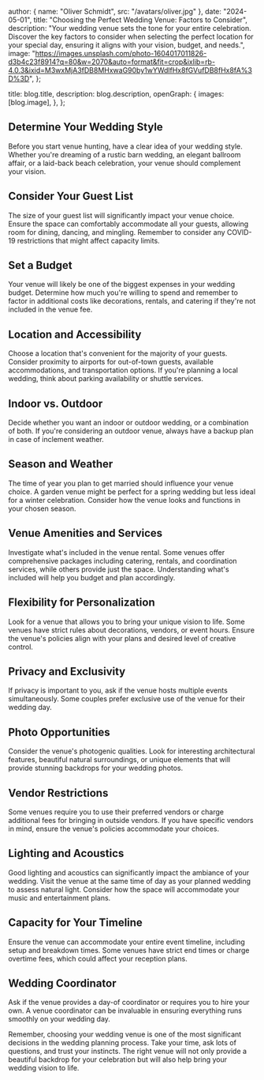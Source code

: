 
  author: { name: "Oliver Schmidt", src: "/avatars/oliver.jpg" },
  date: "2024-05-01",
  title: "Choosing the Perfect Wedding Venue: Factors to Consider",
  description:
    "Your wedding venue sets the tone for your entire celebration. Discover the key factors to consider when selecting the perfect location for your special day, ensuring it aligns with your vision, budget, and needs.",
  image:
    "https://images.unsplash.com/photo-1604017011826-d3b4c23f8914?q=80&w=2070&auto=format&fit=crop&ixlib=rb-4.0.3&ixid=M3wxMjA3fDB8MHxwaG90by1wYWdlfHx8fGVufDB8fHx8fA%3D%3D",
};

  title: blog.title,
  description: blog.description,
  openGraph: {
    images: [blog.image],
  },
};


## Determine Your Wedding Style

Before you start venue hunting, have a clear idea of your wedding style. Whether you're dreaming of a rustic barn wedding, an elegant ballroom affair, or a laid-back beach celebration, your venue should complement your vision.

## Consider Your Guest List

The size of your guest list will significantly impact your venue choice. Ensure the space can comfortably accommodate all your guests, allowing room for dining, dancing, and mingling. Remember to consider any COVID-19 restrictions that might affect capacity limits.

## Set a Budget

Your venue will likely be one of the biggest expenses in your wedding budget. Determine how much you're willing to spend and remember to factor in additional costs like decorations, rentals, and catering if they're not included in the venue fee.

## Location and Accessibility

Choose a location that's convenient for the majority of your guests. Consider proximity to airports for out-of-town guests, available accommodations, and transportation options. If you're planning a local wedding, think about parking availability or shuttle services.

## Indoor vs. Outdoor

Decide whether you want an indoor or outdoor wedding, or a combination of both. If you're considering an outdoor venue, always have a backup plan in case of inclement weather.

## Season and Weather

The time of year you plan to get married should influence your venue choice. A garden venue might be perfect for a spring wedding but less ideal for a winter celebration. Consider how the venue looks and functions in your chosen season.

## Venue Amenities and Services

Investigate what's included in the venue rental. Some venues offer comprehensive packages including catering, rentals, and coordination services, while others provide just the space. Understanding what's included will help you budget and plan accordingly.

## Flexibility for Personalization

Look for a venue that allows you to bring your unique vision to life. Some venues have strict rules about decorations, vendors, or event hours. Ensure the venue's policies align with your plans and desired level of creative control.

## Privacy and Exclusivity

If privacy is important to you, ask if the venue hosts multiple events simultaneously. Some couples prefer exclusive use of the venue for their wedding day.

## Photo Opportunities

Consider the venue's photogenic qualities. Look for interesting architectural features, beautiful natural surroundings, or unique elements that will provide stunning backdrops for your wedding photos.

## Vendor Restrictions

Some venues require you to use their preferred vendors or charge additional fees for bringing in outside vendors. If you have specific vendors in mind, ensure the venue's policies accommodate your choices.

## Lighting and Acoustics

Good lighting and acoustics can significantly impact the ambiance of your wedding. Visit the venue at the same time of day as your planned wedding to assess natural light. Consider how the space will accommodate your music and entertainment plans.

## Capacity for Your Timeline

Ensure the venue can accommodate your entire event timeline, including setup and breakdown times. Some venues have strict end times or charge overtime fees, which could affect your reception plans.

## Wedding Coordinator

Ask if the venue provides a day-of coordinator or requires you to hire your own. A venue coordinator can be invaluable in ensuring everything runs smoothly on your wedding day.

Remember, choosing your wedding venue is one of the most significant decisions in the wedding planning process. Take your time, ask lots of questions, and trust your instincts. The right venue will not only provide a beautiful backdrop for your celebration but will also help bring your wedding vision to life.